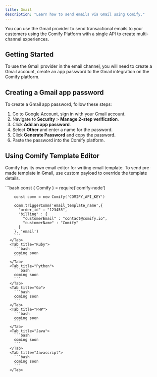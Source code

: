 ```yaml
---
title: Gmail
description: "Learn how to send emails via Gmail using Comify."
---
```


You can use the Gmail provider to send transactional emails to your customers using the Comify Platform with a single API to create multi-channel experiences.

## Getting Started
To use the Gmail provider in the email channel, you will need to create a Gmail account, create an app password to the Gmail integration on the Comify platform.

## Creating a Gmail app password
To create a Gmail app password, follow these steps:

1.  Go to [Google Account](https://accounts.google.com/), sign in with your Gmail account.
2.  Navigate to **Security** > **Manage 2-step verification**.
3.  Click **Add an app password**.
4.  Select **Other** and enter a name for the password.
5.  Click **Generate Password** and copy the password.
6.  Paste the password into the Comify platform.

## Using Comify Template Editor
Comify has its own email editor for writing email template. To send pre-made template in Gmail, use custom payload to override the template details.

<Tabs>
      <Tab title="Node.js">
        ```bash
        const { Comify } = require('comify-node')

        const comm = new Comify('COMIFY_API_KEY')

        comm.triggerComm('email_template_name',{ 
          "order_id" : "123455",
          "billing" : {
            "customerEmail" : "contact@comify.io",
            "customerName" : "Comify"
          }
        }, 'email')
        ```
      </Tab>
      <Tab title="Ruby">
        ```bash
        coming soon
        ```
      </Tab>
      <Tab title="Python">
        ```bash
        coming soon
        ```
      </Tab>
      <Tab title="Go">
        ```bash
        coming soon
        ```
      </Tab>
      <Tab title="PHP">
        ```bash
        coming soon
        ```
      </Tab>
      <Tab title="Java">
        ```bash
        coming soon
        ```
      </Tab>
      <Tab title="Javascript">
        ```bash
        coming soon
        ```
      </Tab>
</Tabs>